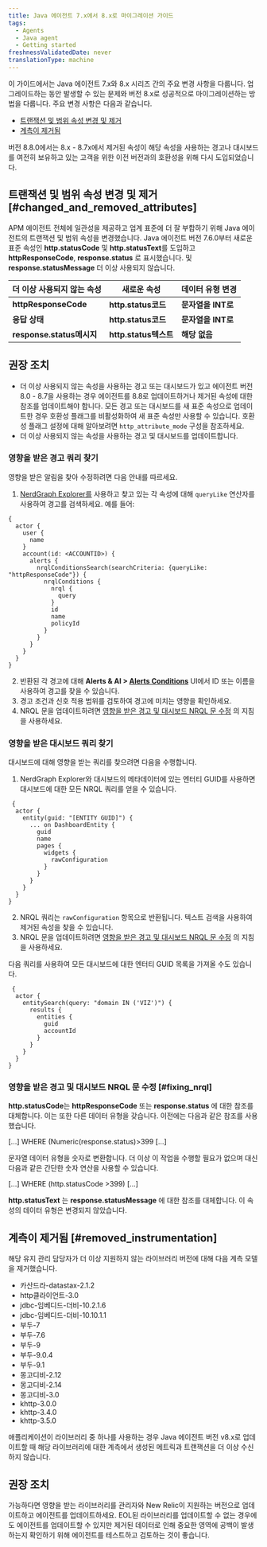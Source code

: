 ```yaml
---
title: Java 에이전트 7.x에서 8.x로 마이그레이션 가이드
tags:
  - Agents
  - Java agent
  - Getting started
freshnessValidatedDate: never
translationType: machine
---
```


이 가이드에서는 Java 에이전트 7.x와 8.x 시리즈 간의 주요 변경 사항을 다룹니다. 업그레이드하는 동안 발생할 수 있는 문제와 버전 8.x로 성공적으로 마이그레이션하는 방법을 다룹니다. 주요 변경 사항은 다음과 같습니다.

* [트랜잭션 및 범위 속성 변경 및 제거](#changed_and_removed_attributes)
* [계측이 제거됨](#removed_instrumentation)

<Callout variant="important">
  버전 8.8.0에서는 8.x - 8.7x에서 제거된 속성이 해당 속성을 사용하는 경고나 대시보드를 여전히 보유하고 있는 고객을 위한 이전 버전과의 호환성을 위해 다시 도입되었습니다.
</Callout>

## 트랜잭션 및 범위 속성 변경 및 제거 [#changed_and_removed_attributes]

APM 에이전트 전체에 일관성을 제공하고 업계 표준에 더 잘 부합하기 위해 Java 에이전트의 트랜잭션 및 범위 속성을 변경했습니다. Java 에이전트 버전 7.6.0부터 새로운 표준 속성인 **http.statusCode** 및 **http.statusText**를 도입하고 **httpResponseCode**, **response.status** 로 표시했습니다. 및 **response.statusMessage** 더 이상 사용되지 않습니다.

| 더 이상 사용되지 않는 속성        | 새로운 속성             | 데이터 유형 변경     |
| ---------------------- | ------------------ | ------------- |
| **httpResponseCode**   | **http.status코드**  | **문자열을 INT로** |
| **응답 상태**              | **http.status코드**  | **문자열을 INT로** |
| **response.status메시지** | **http.status텍스트** | **해당 없음**     |

## 권장 조치

* 더 이상 사용되지 않는 속성을 사용하는 경고 또는 대시보드가 있고 에이전트 버전 8.0 - 8.7을 사용하는 경우 에이전트를 8.8로 업데이트하거나 제거된 속성에 대한 참조를 업데이트해야 합니다. 모든 경고 또는 대시보드를 새 표준 속성으로 업데이트한 경우 호환성 플래그를 비활성화하여 새 표준 속성만 사용할 수 있습니다. 호환성 플래그 설정에 대해 알아보려면 `http_attribute_mode` 구성을 참조하세요.
* 더 이상 사용되지 않는 속성을 사용하는 경고 및 대시보드를 업데이트합니다.

### 영향을 받은 경고 쿼리 찾기

영향을 받은 알림을 찾아 수정하려면 다음 안내를 따르세요.

1. [NerdGraph Explorer를](https://one.newrelic.com/nerdgraph-graphiql) 사용하고 찾고 있는 각 속성에 대해 `queryLike` 연산자를 사용하여 경고를 검색하세요. 예를 들어:

```
{
  actor {
    user {
      name
    }
    account(id: <ACCOUNTID>) {
      alerts {
        nrqlConditionsSearch(searchCriteria: {queryLike: "httpResponseCode"}) {
          nrqlConditions {
            nrql {
              query
            }
            id
            name
            policyId
          }
        }
      }
    }
  }
}  
```

2. 반환된 각 경고에 대해 **Alerts & AI > [Alerts Conditions](https://one.newrelic.com/alerts-ai/condition-builder/condition-list)** UI에서 ID 또는 이름을 사용하여 경고를 찾을 수 있습니다.
3. 경고 조건과 신호 적용 범위를 검토하여 경고에 미치는 영향을 확인하세요.
4. NRQL 문을 업데이트하려면 [영향을 받은 경고 및 대시보드 NRQL 문 수정](#fixing_nrql) 의 지침을 사용하세요.

### 영향을 받은 대시보드 쿼리 찾기

대시보드에 대해 영향을 받는 쿼리를 찾으려면 다음을 수행합니다.

1. NerdGraph Explorer와 대시보드의 메타데이터에 있는 엔터티 GUID를 사용하면 대시보드에 대한 모든 NRQL 쿼리를 얻을 수 있습니다.

```
 {
  actor {
    entity(guid: "[ENTITY GUID]") {
      ... on DashboardEntity {
        guid
        name
        pages {
          widgets {
            rawConfiguration
          }
        }
      }
    }
  }
}
```

2. NRQL 쿼리는 `rawConfiguration` 항목으로 반환됩니다. 텍스트 검색을 사용하여 제거된 속성을 찾을 수 있습니다.
3. NRQL 문을 업데이트하려면 [영향을 받은 경고 및 대시보드 NRQL 문 수정](#fixing_nrql) 의 지침을 사용하세요.

다음 쿼리를 사용하여 모든 대시보드에 대한 엔터티 GUID 목록을 가져올 수도 있습니다.

```
 {
  actor {
    entitySearch(query: "domain IN ('VIZ')") {
      results {
        entities {
          guid
          accountId
        }
      }
    }
  }
}
```

### 영향을 받은 경고 및 대시보드 NRQL 문 수정 [#fixing_nrql]

**http.statusCode**는 **httpResponseCode** 또는 **response.status** 에 대한 참조를 대체합니다. 이는 또한 다른 데이터 유형을 갖습니다. 이전에는 다음과 같은 참조를 사용했습니다.

\[...] WHERE (Numeric(response.status)>399 \[...]

문자열 데이터 유형을 숫자로 변환합니다. 더 이상 이 작업을 수행할 필요가 없으며 대신 다음과 같은 간단한 숫자 연산을 사용할 수 있습니다.

\[...] WHERE (http.statusCode >399) \[...]

**http.statusText** 는 **response.statusMessage** 에 대한 참조를 대체합니다. 이 속성의 데이터 유형은 변경되지 않았습니다.

## 계측이 제거됨 [#removed_instrumentation]

해당 유지 관리 담당자가 더 이상 지원하지 않는 라이브러리 버전에 대해 다음 계측 모델을 제거했습니다.

* 카산드라-datastax-2.1.2
* http클라이언트-3.0
* jdbc-임베디드-더비-10.2.1.6
* jdbc-임베디드-더비-10.10.1.1
* 부두-7
* 부두-7.6
* 부두-9
* 부두-9.0.4
* 부두-9.1
* 몽고디비-2.12
* 몽고디비-2.14
* 몽고디비-3.0
* khttp-3.0.0
* khttp-3.4.0
* khttp-3.5.0

애플리케이션이 라이브러리 중 하나를 사용하는 경우 Java 에이전트 버전 v8.x로 업데이트할 때 해당 라이브러리에 대한 계측에서 생성된 메트릭과 트랜잭션을 더 이상 수신하지 않습니다.

## 권장 조치

가능하다면 영향을 받는 라이브러리를 관리자와 New Relic이 지원하는 버전으로 업데이트하고 에이전트를 업데이트하세요. EOL된 라이브러리를 업데이트할 수 없는 경우에도 에이전트를 업데이트할 수 있지만 제거된 데이터로 인해 중요한 영역에 공백이 발생하는지 확인하기 위해 에이전트를 테스트하고 검토하는 것이 좋습니다.